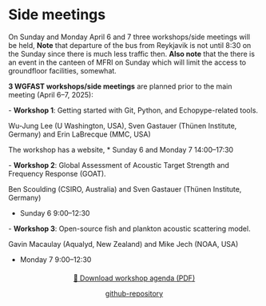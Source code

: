 # Side meetings

On Sunday and Monday April 6 and 7 three workshops/side meetings will be held,
**Note** that departure of the bus from Reykjavik is not until 8:30 on the Sunday since there is much less traffic then. **Also note** that the there is an event in the canteen of MFRI on Sunday which will limit the access to groundfloor facilities, somewhat.

**3 WGFAST workshops/side meetings** are planned prior to the main meeting (April 6–7, 2025):

\- **Workshop 1**: Getting started with Git, Python, and Echopype-related tools.

Wu-Jung Lee (U Washington, USA), Sven Gastauer (Thünen Institute, Germany) and Erin LaBrecque (MMC, USA)

The workshop has a website, [](https://wgfast-2025.readthedocs.io)
* Sunday 6 and Monday 7 14:00--17:30

\- **Workshop 2**: Global Assessment of Acoustic Target Strength and Frequency Response (GOAT).

Ben Scoulding (CSIRO, Australia) and Sven Gastauer (Thünen Institute, Germany)

* Sunday 6 9:00--12:30

\- **Workshop 3**: Open-source fish and plankton acoustic scattering model.

Gavin Macaulay (Aqualyd, New Zealand) and Mike Jech (NOAA, USA)

* Monday 7 9:00--12:30

::: {style="text-align: center; margin: 20px 0;"}
[📄 Download workshop agenda (PDF)](pdfs/echoSMs-workshop-agenda_FAST-2025.pdf)

[github-repository](https://github.com/ices-tools-dev/echoSMs)
:::

